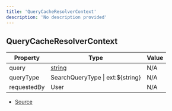 ```yaml
---
title: 'QueryCacheResolverContext'
description: 'No description provided'
---
```


## QueryCacheResolverContext

| Property    | Type                                                                                              | Value |
| ----------- | ------------------------------------------------------------------------------------------------- | ----- |
| query       | [string](https://developer.mozilla.org/en-US/docs/Web/JavaScript/Reference/Global_Objects/String) | N/A   |
| queryType   | SearchQueryType \| ext:\$\{string}                                                                | N/A   |
| requestedBy | User                                                                                              | N/A   |

- [Source](https://github.com/androz2091/discord-player/blob/ce04b3f4c6671029ce4d4aa9090e56ac7e7f5666/packages/discord-player/src/utils/QueryCache.ts#L92)

